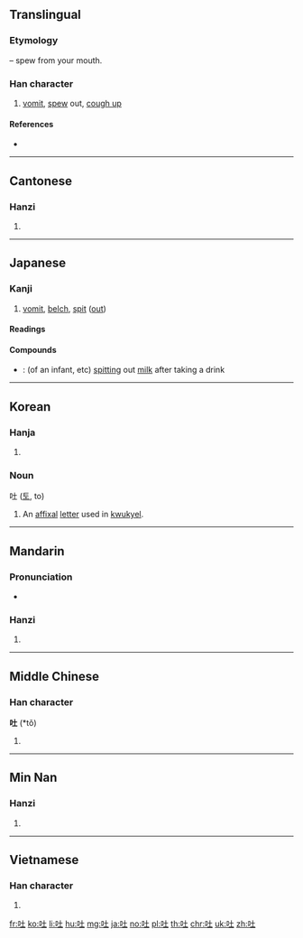 ==Translingual==
{{stroke order|strokes=6}}

===Etymology===
{{Han compound|口|t1=mouth|土|ls=psc|c1=s|c2=p}} – spew from your mouth.

===Han character===
{{Han char|rn=30|rad=口|as=03|sn=6|four=64010|canj=RG|ids=⿰口土}}

# [[vomit]], [[spew]] out, [[cough up]]

====References====
* {{Han ref|kx=0176.030|dkj=03300|dj=0393.030|hdz=10576.050|uh=5410|ud=21520|bh=A652|bd=42578}}

----

==Cantonese==

===Hanzi===
{{yue-hanzi|jyut=[[tou2]], [[tou3]]|y=tou2, tou3}}

# {{defn|lang=yue|sort=口03}}

----

==Japanese==

===Kanji===
{{ja-kanji|grade=c|rs=口03}}

# [[vomit]], [[belch]], [[spit]] ([[out]])

====Readings====
{{ja-readings
|on=[[と]] (to)
|kun=[[はく]] ([[吐く]], haku)
}}

====Compounds====
{{der-top|Compounds}}
* {{ja-r|哯吐|つだみ}}: (of an infant, etc) [[spitting]] out [[milk]] after taking a drink
{{der-bottom}}

----

==Korean==

===Hanja===
{{ko-hanja|hangeul=토|rv=to|mr=t'o|y=tho}}

# {{defn|lang=ko|sort=口03}}

===Noun===
吐 ([[토]], to)

# An [[affixal]] [[letter]] used in [[kwukyel]].

----

==Mandarin==

===Pronunciation===
* {{audio|Zh-tù.ogg|Audio|lang=cmn}}

===Hanzi===
{{cmn-hanzi|pin=[[tǔ]] ([[tu3]]), [[tù]] ([[tu4]])|wg=t'u<sup>3</sup>}}

# {{defn|lang=cmn|sort=口03}}

----

==Middle Chinese==

===Han character===
'''吐''' (*tǒ)<!--note: asterisk indicates that this character appears more than four times in the Tang Dynasty corpus of literature-->

# {{defn|lang=ltc|sort=口03}}

----

==Min Nan==

===Hanzi===
{{nan-hanzi|poj=[[thò͘]] (tho͘<sup>3</sup>), [[thó͘]] (tho͘<sup>2</sup>)}}

# {{defn|lang=nan}}

----

==Vietnamese==

===Han character===
{{vi-hantu|[[thổ]], [[nhổ]], [[giổ]], [[giỗ]]|rs=口03}}

# {{defn|lang=vi|sort=口03}}

[[fr:吐]]
[[ko:吐]]
[[li:吐]]
[[hu:吐]]
[[mg:吐]]
[[ja:吐]]
[[no:吐]]
[[pl:吐]]
[[th:吐]]
[[chr:吐]]
[[uk:吐]]
[[zh:吐]]